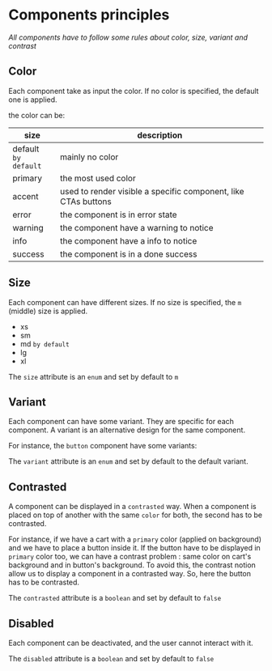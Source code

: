 

# Components principles
_All components have to follow some rules about color,
size, variant and contrast_

## Color
Each component take as input the color.
If no color is specified, the default one is applied.

the color can be:

| size    | description |
|---------|-------------|
| default<br />`by default` | mainly no color            |
| primary | the most used color |
| accent  | used to render visible a specific component, like CTAs buttons|
| error   | the component is in error state |
| warning | the component have a warning to notice |
| info    | the component have a info to notice |
| success | the component is in a done success |

## Size
Each component can have different sizes.
If no size is specified, the `m` (middle) size is applied.

- xs
- sm
- md `by default`
- lg
- xl

The `size` attribute is an `enum` and set by default to `m`

## Variant
Each component can have some variant.
They are specific for each component.
A variant is an alternative design for the same component.

For instance, the `button` component have some variants:
<DesignButtonVariants />

The `variant` attribute is an `enum` and set by default to the default variant.

## Contrasted
A component can be displayed in a `contrasted` way.
When a component is placed on top of another with the same `color` for both,
the second has to be contrasted.

For instance, if we have a cart with a `primary` color (applied on background)
and we have to place a button inside it.
If the button have to be displayed in `primary` color too,
we can have a contrast problem : same color on cart's background
and in button's background.
To avoid this, the contrast notion allow us to display a component
in a contrasted way.
So, here the button has to be contrasted.

The `contrasted` attribute is a `boolean` and set by default to `false`

## Disabled
Each component can be deactivated, and the user cannot interact with it.

The `disabled` attribute is a `boolean` and set by default to `false`
